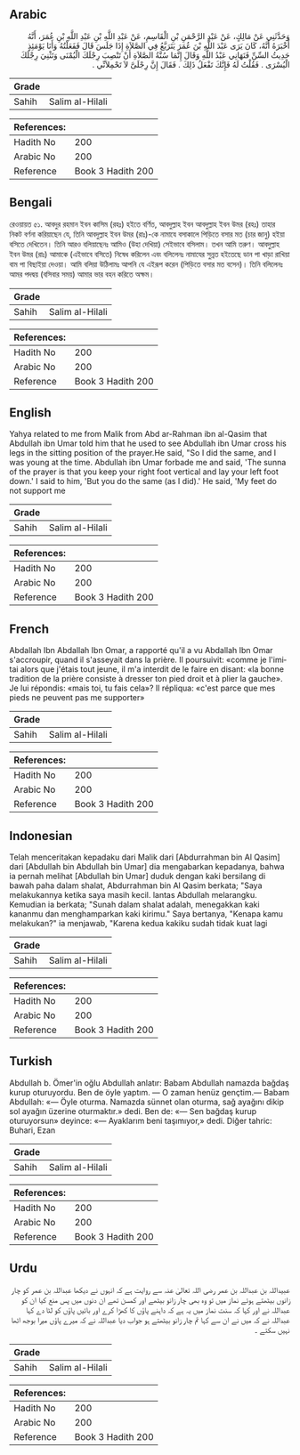 ## Arabic


<div dir="rtl" lang="ar" style={{fontSize:'larger',backgroundColor:'#f8f9fa',padding:20}}>
وَحَدَّثَنِي عَنْ مَالِكٍ، عَنْ عَبْدِ الرَّحْمَنِ بْنِ الْقَاسِمِ، عَنْ عَبْدِ اللَّهِ بْنِ عَبْدِ اللَّهِ بْنِ عُمَرَ، أَنَّهُ أَخْبَرَهُ أَنَّهُ، كَانَ يَرَى عَبْدَ اللَّهِ بْنَ عُمَرَ يَتَرَبَّعُ فِي الصَّلاَةِ إِذَا جَلَسَ قَالَ فَفَعَلْتُهُ وَأَنَا يَوْمَئِذٍ حَدِيثُ السِّنِّ فَنَهَانِي عَبْدُ اللَّهِ وَقَالَ إِنَّمَا سُنَّةُ الصَّلاَةِ أَنْ تَنْصِبَ رِجْلَكَ الْيُمْنَى وَتَثْنِيَ رِجْلَكَ الْيُسْرَى ‏.‏ فَقُلْتُ لَهُ فَإِنَّكَ تَفْعَلُ ذَلِكَ ‏.‏ فَقَالَ إِنَّ رِجْلَىَّ لاَ تَحْمِلاَنِّي ‏.‏
</div>
<div style={{backgroundColor:'#f8f9fa',padding:20, marginBottom: 10}}><table> <thead> <tr> <th>Grade</th> <th></th> </tr> </thead> <tbody> <tr><td>Sahih</td><td>Salim al-Hilali</td></tr></tbody></table><table> <thead> <tr> <th>References:</th> <th></th> </tr> </thead> <tbody><tr><td>Hadith No</td><td>200</td></tr><tr><td>Arabic No</td><td>200</td></tr><tr><td>Reference</td><td>Book 3 Hadith 200</td></tr></tbody></table></div>

## Bengali


<div dir="ltr" lang="bn" style={{fontSize:'larger',backgroundColor:'#f8f9fa',padding:20}}>
রেওয়ায়ত ৫১. আবদুর রহমান ইবন কাসিম (রহঃ) হইতে বর্ণিত, আবদুল্লাহ ইবন আবদুল্লাহ ইবন উমর (রহঃ) তাহার নিকট বর্ণনা করিয়াছেন যে, তিনি আবদুল্লাহ ইবন উমর (রাঃ)-কে নামাযে বসাকালে পিড়িতে বসার মত (চার জানু) হইয়া বসিতে দেখিতেন। তিনি আরও বলিয়াছেনঃ আমিও (উহা দেখিয়া) সেইভাবে বসিলাম। তখন আমি তরুণ। আবদুল্লাহ ইবন উমর (রাঃ) আমাকে (এইভাবে বসিতে) নিষেধ করিলেন এবং বলিলেনঃ নামাযের সুন্নত হইতেছে ডান পা খাড়া রাখিয়া বাম পা বিছাইয়া দেওয়া। আমি বলিয়া উঠিলামঃ আপনি যে এইরূপ করেন (পিড়িতে বসার মত বসেন)। তিনি বলিলেনঃ আমর পদদ্বয় (বসিবার সময়) আমার ভার বহন করিতে অক্ষম।
</div>
<div style={{backgroundColor:'#f8f9fa',padding:20, marginBottom: 10}}><table> <thead> <tr> <th>Grade</th> <th></th> </tr> </thead> <tbody> <tr><td>Sahih</td><td>Salim al-Hilali</td></tr></tbody></table><table> <thead> <tr> <th>References:</th> <th></th> </tr> </thead> <tbody><tr><td>Hadith No</td><td>200</td></tr><tr><td>Arabic No</td><td>200</td></tr><tr><td>Reference</td><td>Book 3 Hadith 200</td></tr></tbody></table></div>

## English


<div dir="ltr" lang="en" style={{fontSize:'larger',backgroundColor:'#f8f9fa',padding:20}}>
Yahya related to me from Malik from Abd ar-Rahman ibn al-Qasim that Abdullah ibn Umar told him that he used to see Abdullah ibn Umar cross his legs in the sitting position of the prayer.He said, "So I did the same, and I was young at the time. Abdullah ibn Umar forbade me and said, 'The sunna of the prayer is that you keep your right foot vertical and lay your left foot down.' I said to him, 'But you do the same (as I did).' He said, 'My feet do not support me
</div>
<div style={{backgroundColor:'#f8f9fa',padding:20, marginBottom: 10}}><table> <thead> <tr> <th>Grade</th> <th></th> </tr> </thead> <tbody> <tr><td>Sahih</td><td>Salim al-Hilali</td></tr></tbody></table><table> <thead> <tr> <th>References:</th> <th></th> </tr> </thead> <tbody><tr><td>Hadith No</td><td>200</td></tr><tr><td>Arabic No</td><td>200</td></tr><tr><td>Reference</td><td>Book 3 Hadith 200</td></tr></tbody></table></div>

## French


<div dir="ltr" lang="fr" style={{fontSize:'larger',backgroundColor:'#f8f9fa',padding:20}}>
Abdallah Ibn Abdallah Ibn Omar, a rapporté qu'il a vu Abdallah Ibn Omar s'accroupir, quand il s'asseyait dans la prière. Il poursuivit: «comme je l'imitai alors que j'étais tout jeune, il m'a interdit de le faire en disant: «la bonne tradition de la prière consiste à dresser ton pied droit et à plier la gauche». Je lui répondis: «mais toi, tu fais cela»? Il répliqua: «c'est parce que mes pieds ne peuvent pas me supporter»
</div>
<div style={{backgroundColor:'#f8f9fa',padding:20, marginBottom: 10}}><table> <thead> <tr> <th>Grade</th> <th></th> </tr> </thead> <tbody> <tr><td>Sahih</td><td>Salim al-Hilali</td></tr></tbody></table><table> <thead> <tr> <th>References:</th> <th></th> </tr> </thead> <tbody><tr><td>Hadith No</td><td>200</td></tr><tr><td>Arabic No</td><td>200</td></tr><tr><td>Reference</td><td>Book 3 Hadith 200</td></tr></tbody></table></div>

## Indonesian


<div dir="ltr" lang="id" style={{fontSize:'larger',backgroundColor:'#f8f9fa',padding:20}}>
Telah menceritakan kepadaku dari Malik dari [Abdurrahman bin Al Qasim] dari [Abdullah bin Abdullah bin Umar] dia mengabarkan kepadanya, bahwa ia pernah melihat [Abdullah bin Umar] duduk dengan kaki bersilang di bawah paha dalam shalat, Abdurrahman bin Al Qasim berkata; "Saya melakukannya ketika saya masih kecil. lantas Abdullah melarangku. Kemudian ia berkata; "Sunah dalam shalat adalah, menegakkan kaki kananmu dan menghamparkan kaki kirimu." Saya bertanya, "Kenapa kamu melakukan?" ia menjawab, "Karena kedua kakiku sudah tidak kuat lagi
</div>
<div style={{backgroundColor:'#f8f9fa',padding:20, marginBottom: 10}}><table> <thead> <tr> <th>Grade</th> <th></th> </tr> </thead> <tbody> <tr><td>Sahih</td><td>Salim al-Hilali</td></tr></tbody></table><table> <thead> <tr> <th>References:</th> <th></th> </tr> </thead> <tbody><tr><td>Hadith No</td><td>200</td></tr><tr><td>Arabic No</td><td>200</td></tr><tr><td>Reference</td><td>Book 3 Hadith 200</td></tr></tbody></table></div>

## Turkish


<div dir="ltr" lang="tr" style={{fontSize:'larger',backgroundColor:'#f8f9fa',padding:20}}>
Abdullah b. Ömer'in oğlu Abdullah anlatır: Babam Abdullah namazda bağdaş kurup oturuyordu. Ben de öyle yaptım. — O zaman henüz gençtim.— Babam Abdullah: «— Öyle oturma. Namazda sünnet olan oturma, sağ ayağını dikip sol ayağın üzerine oturmaktır.» dedi. Ben de: «— Sen bağdaş kurup oturuyorsun» deyince: «— Ayaklarım beni taşımıyor,» dedi. Diğer tahric: Buhari, Ezan
</div>
<div style={{backgroundColor:'#f8f9fa',padding:20, marginBottom: 10}}><table> <thead> <tr> <th>Grade</th> <th></th> </tr> </thead> <tbody> <tr><td>Sahih</td><td>Salim al-Hilali</td></tr></tbody></table><table> <thead> <tr> <th>References:</th> <th></th> </tr> </thead> <tbody><tr><td>Hadith No</td><td>200</td></tr><tr><td>Arabic No</td><td>200</td></tr><tr><td>Reference</td><td>Book 3 Hadith 200</td></tr></tbody></table></div>

## Urdu


<div dir="rtl" lang="ur" style={{fontSize:'larger',backgroundColor:'#f8f9fa',padding:20}}>
عبیداللہ بن عبداللہ بن عمر رضی اللہ تعالیٰ عنہ سے روایت ہے کہ انہوں نے دیکھا عبداللہ بن عمر کو چار زانوں بیٹھتے ہوئے نماز میں تو وہ بھی چار زانو بیٹھے اور کمسن تھے ان دنوں میں پس منع کیا ان کو عبداللہ نے اور کہا کہ سنت نماز میں یہ ہے کہ داہنے پاؤں کا کھڑا کرے اور بائیں پاؤں کو لٹا دے کہا عبداللہ نے کہ میں نے ان سے کہا تم چار زانو بیٹھتے ہو جواب دیا عبداللہ نے کہ میرے پاؤں میرا بوجھ اٹھا نہیں سکتے ۔
</div>
<div style={{backgroundColor:'#f8f9fa',padding:20, marginBottom: 10}}><table> <thead> <tr> <th>Grade</th> <th></th> </tr> </thead> <tbody> <tr><td>Sahih</td><td>Salim al-Hilali</td></tr></tbody></table><table> <thead> <tr> <th>References:</th> <th></th> </tr> </thead> <tbody><tr><td>Hadith No</td><td>200</td></tr><tr><td>Arabic No</td><td>200</td></tr><tr><td>Reference</td><td>Book 3 Hadith 200</td></tr></tbody></table></div>